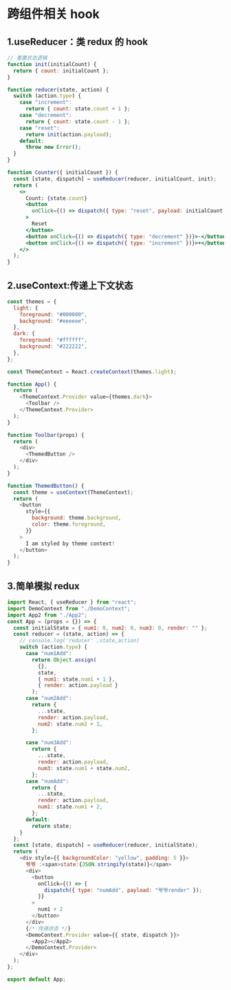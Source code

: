 
# 跨组件相关 hook

## 1.useReducer：类 redux 的 hook

```jsx
// 重置状态逻辑
function init(initialCount) {
  return { count: initialCount };
}

function reducer(state, action) {
  switch (action.type) {
    case "increment":
      return { count: state.count + 1 };
    case "decrement":
      return { count: state.count - 1 };
    case "reset":
      return init(action.payload);
    default:
      throw new Error();
  }
}

function Counter({ initialCount }) {
  const [state, dispatch] = useReducer(reducer, initialCount, init);
  return (
    <>
      Count: {state.count}
      <button
        onClick={() => dispatch({ type: "reset", payload: initialCount })}
      >
        Reset
      </button>
      <button onClick={() => dispatch({ type: "decrement" })}>-</button>
      <button onClick={() => dispatch({ type: "increment" })}>+</button>
    </>
  );
}
```

## 2.useContext:传递上下文状态

```js
const themes = {
  light: {
    foreground: "#000000",
    background: "#eeeeee",
  },
  dark: {
    foreground: "#ffffff",
    background: "#222222",
  },
};

const ThemeContext = React.createContext(themes.light);

function App() {
  return (
    <ThemeContext.Provider value={themes.dark}>
      <Toolbar />
    </ThemeContext.Provider>
  );
}

function Toolbar(props) {
  return (
    <div>
      <ThemedButton />
    </div>
  );
}

function ThemedButton() {
  const theme = useContext(ThemeContext);
  return (
    <button
      style={{
        background: theme.background,
        color: theme.foreground,
      }}
    >
      I am styled by theme context!
    </button>
  );
}
```

## 3.简单模拟 redux

<App></App>

```js
import React, { useReducer } from "react";
import DemoContext from "./DemoContext";
import App2 from "./App2";
const App = (props = {}) => {
  const initialState = { num1: 0, num2: 0, num3: 0, render: "" };
  const reducer = (state, action) => {
    // console.log('reducer' ,state,action)
    switch (action.type) {
      case "num1Add":
        return Object.assign(
          {},
          state,
          { num1: state.num1 + 1 },
          { render: action.payload }
        );
      case "num2Add":
        return {
          ...state,
          render: action.payload,
          num2: state.num2 + 1,
        };

      case "num3Add":
        return {
          ...state,
          render: action.payload,
          num3: state.num1 + state.num2,
        };
      case "numAdd":
        return {
          ...state,
          render: action.payload,
          num1: state.num1 + 2,
        };
      default:
        return state;
    }
  };
  const [state, dispatch] = useReducer(reducer, initialState);
  return (
    <div style={{ backgroundColor: "yellow", padding: 5 }}>
      爷爷 :<span>state:{JSON.stringify(state)}</span>
      <div>
        <button
          onClick={() => {
            dispatch({ type: "numAdd", payload: "爷爷render" });
          }}
        >
          num1 + 2
        </button>
      </div>
      {/* 传递状态 */}
      <DemoContext.Provider value={{ state, dispatch }}>
        <App2></App2>
      </DemoContext.Provider>
    </div>
  );
};

export default App;
```
